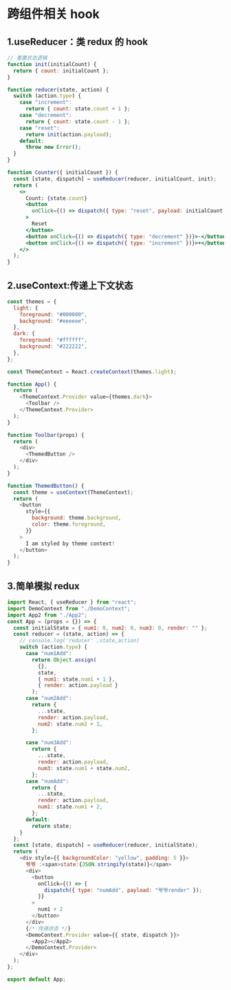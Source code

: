 
# 跨组件相关 hook

## 1.useReducer：类 redux 的 hook

```jsx
// 重置状态逻辑
function init(initialCount) {
  return { count: initialCount };
}

function reducer(state, action) {
  switch (action.type) {
    case "increment":
      return { count: state.count + 1 };
    case "decrement":
      return { count: state.count - 1 };
    case "reset":
      return init(action.payload);
    default:
      throw new Error();
  }
}

function Counter({ initialCount }) {
  const [state, dispatch] = useReducer(reducer, initialCount, init);
  return (
    <>
      Count: {state.count}
      <button
        onClick={() => dispatch({ type: "reset", payload: initialCount })}
      >
        Reset
      </button>
      <button onClick={() => dispatch({ type: "decrement" })}>-</button>
      <button onClick={() => dispatch({ type: "increment" })}>+</button>
    </>
  );
}
```

## 2.useContext:传递上下文状态

```js
const themes = {
  light: {
    foreground: "#000000",
    background: "#eeeeee",
  },
  dark: {
    foreground: "#ffffff",
    background: "#222222",
  },
};

const ThemeContext = React.createContext(themes.light);

function App() {
  return (
    <ThemeContext.Provider value={themes.dark}>
      <Toolbar />
    </ThemeContext.Provider>
  );
}

function Toolbar(props) {
  return (
    <div>
      <ThemedButton />
    </div>
  );
}

function ThemedButton() {
  const theme = useContext(ThemeContext);
  return (
    <button
      style={{
        background: theme.background,
        color: theme.foreground,
      }}
    >
      I am styled by theme context!
    </button>
  );
}
```

## 3.简单模拟 redux

<App></App>

```js
import React, { useReducer } from "react";
import DemoContext from "./DemoContext";
import App2 from "./App2";
const App = (props = {}) => {
  const initialState = { num1: 0, num2: 0, num3: 0, render: "" };
  const reducer = (state, action) => {
    // console.log('reducer' ,state,action)
    switch (action.type) {
      case "num1Add":
        return Object.assign(
          {},
          state,
          { num1: state.num1 + 1 },
          { render: action.payload }
        );
      case "num2Add":
        return {
          ...state,
          render: action.payload,
          num2: state.num2 + 1,
        };

      case "num3Add":
        return {
          ...state,
          render: action.payload,
          num3: state.num1 + state.num2,
        };
      case "numAdd":
        return {
          ...state,
          render: action.payload,
          num1: state.num1 + 2,
        };
      default:
        return state;
    }
  };
  const [state, dispatch] = useReducer(reducer, initialState);
  return (
    <div style={{ backgroundColor: "yellow", padding: 5 }}>
      爷爷 :<span>state:{JSON.stringify(state)}</span>
      <div>
        <button
          onClick={() => {
            dispatch({ type: "numAdd", payload: "爷爷render" });
          }}
        >
          num1 + 2
        </button>
      </div>
      {/* 传递状态 */}
      <DemoContext.Provider value={{ state, dispatch }}>
        <App2></App2>
      </DemoContext.Provider>
    </div>
  );
};

export default App;
```
